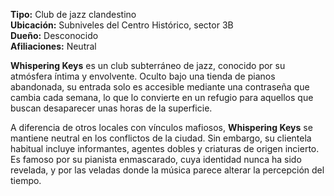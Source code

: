 **Tipo:** Club de jazz clandestino  
**Ubicación:** Subniveles del Centro Histórico, sector 3B  
**Dueño:** Desconocido  
**Afiliaciones:** Neutral

**Whispering Keys** es un club subterráneo de jazz, conocido por su atmósfera íntima y envolvente. Oculto bajo una tienda de pianos abandonada, su entrada solo es accesible mediante una contraseña que cambia cada semana, lo que lo convierte en un refugio para aquellos que buscan desaparecer unas horas de la superficie.

A diferencia de otros locales con vínculos mafiosos, **Whispering Keys** se mantiene neutral en los conflictos de la ciudad. Sin embargo, su clientela habitual incluye informantes, agentes dobles y criaturas de origen incierto. Es famoso por su pianista enmascarado, cuya identidad nunca ha sido revelada, y por las veladas donde la música parece alterar la percepción del tiempo.